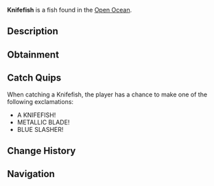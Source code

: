 {{FishInfobox
|image          = Knifefish.png
|rarity         = Legendary
|sea            = Second Sea
|location       = [[Open Ocean]]
|sublocation    = 
|sources        = Fishing Rod
|radar_location = 
|prog_speed     = -38
|xp             = 690
|weather        = Foggy
|time           = Night
|season         = Spring
|bait           = Lagoon Leech
|base_weight    = 170
|base_value     = 1380
|weight_range   = 100
|base_chance    = 26
|base_resil     = 28
}}
'''Knifefish''' is a {{Rarity|Legendary}} fish found in the [[Open Ocean]].

== Description ==
{{Description|A metallic black fish with blue accents and fins, slicing through the water.|Bestiary Entry}}

== Obtainment ==
{{Description|It cuts where the fog blinds all.|Bestiary Hint}}
{{Fish Availability|
Apex Fish Hunt/Apex Leviathan
Open Ocean
Open Ocean/Sea Leviathan
|top_rods      = 
Steady Rod\78992.6\117740.83;
Frostfire Rod\72295.64\112877.94;
Krampus's Rod\63019.65\138688.96;
Magma Rod\61292.16\140915;
Free Spirit Rod\52457.76\113548.57;
Fast Rod\41827.71\145018.63;
Resourceful Rod\41676.49\144079.01;
Astralhook Rod\48584.91\135085.43;
Candy Cane Rod\41548.66\133272.36;
Buddy Bond Rod\32833.06\125763.57;
Trident Rod\41265.49\79213.62;
Verdant Shear Rod\38293.72\120943.56;
Blazebringer Rod\36570.5\102791.65;
No-Life Rod\28145.97\67668.58;
Ethereal Prism Rod\25331.34\70434.32;
Seraphic Rod\25091.35\69652.15;
Rod Of The Exalted One\23655.77\66004.25;
Rod Of The Forgotten Fang\23612.16\65459.41;
Challenger's Rod\23407.91\64262.8;
Rod Of The Depths\23038.59\63609.83;
Volcanic Rod\22356.55\61065.8;
Depthseeker Rod\22322.07\60196.02;
Zeus Rod\22229.7\60719.33;
Avalanche Rod\22086.67\59418.03
|recommended   = Free Spirit Rod
}}

== Catch Quips ==
When catching a Knifefish, the player has a chance to make one of the following exclamations:
* A KNIFEFISH!
* METALLIC BLADE!
* BLUE SLASHER!

== Change History ==
{{Change History|{{subst:Current Version}}}}

== Navigation ==
{{Fish Navbox|Open Ocean}}